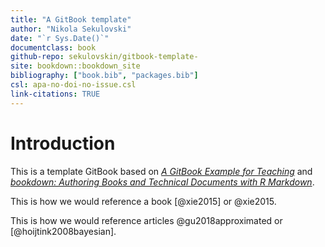 ```yaml
--- 
title: "A GitBook template"
author: "Nikola Sekulovski"
date: "`r Sys.Date()`"
documentclass: book
github-repo: sekulovskin/gitbook-template-
site: bookdown::bookdown_site
bibliography: ["book.bib", "packages.bib"]
csl: apa-no-doi-no-issue.csl
link-citations: TRUE
---
```


# Introduction

This is a template GitBook based on [*A GitBook Example for Teaching*](https://cjvanlissa.github.io/gitbook-demo/) and [*bookdown: Authoring Books and Technical Documents with R Markdown*](https://bookdown.org/yihui/bookdown/).

This is how we would reference a book [@xie2015] or @xie2015.

This is how we would reference articles @gu2018approximated or [@hoijtink2008bayesian].





